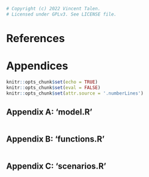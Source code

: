 ```r
# Copyright (c) 2022 Vincent Talen.
# Licensed under GPLv3. See LICENSE file.
```

\newpage
<!-- (References) -->
# References
<div id="refs"></div>


\newpage
<!-- (Appendices) -->
# Appendices
```r
knitr::opts_chunk$set(echo = TRUE)
knitr::opts_chunk$set(eval = FALSE)
knitr::opts_chunk$set(attr.source = '.numberLines')
```

## Appendix A: 'model.R' {-}
```r
```

## Appendix B: 'functions.R' {-}
```r
```

## Appendix C: 'scenarios.R' {-}
```r
```
